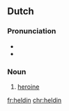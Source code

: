 {{also|Heldin}}
==Dutch==

===Pronunciation===
* {{IPA|/ɦɛlˈdɪn/|lang=nl}}
* {{audio|Nl-heldin.ogg|Audio|lang=nl}}

===Noun===
{{nl-noun|f|-en|heldinnetje|m=held}}

# [[heroine]]

[[fr:heldin]]
[[chr:heldin]]
